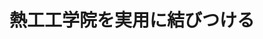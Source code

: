 ﻿---
title: "熱工工学院を実用に結びつける"
category: "工学院"
vol: "20"
interviewee: "黒崎・佐藤 "
url: ""
tags: []
pdf: "20-4.pdf"
career: ""
preface: "みなさんは、「熱」と聞いて何を思いつくだろうか。沸騰した湯などのごく日常的な物事が頭に浮ぶだろう。事実、熱に関する問題は、私たちの生活に密着しているものが多い。なぜなら、この世界のあらゆる現象には熱の収支が必ずといってよいほど伴うからだ。例えば、一見熱とは無関係に見えるコンピュータの世界ですら、熱はとても重要な問題である。スーパーコンピュータのチップの単位面積当たりの発熱量は、原発のそれに匹敵する。従って、発生する熱を効率よく放熱することは不可避な問題である。このように熱工工学院にはとても身近な問題が多いが、個々の問題に注目すると、まだ解明されていないものが多くある（1993年10月当時）。今回は、「熱」の種々の課題を研究なさっている黒崎晏夫教授にお話をうかがった。"
---
